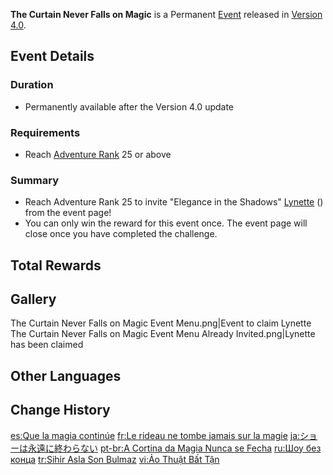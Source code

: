 {{Event
|name              = The Curtain Never Falls on Magic
|image             = The Curtain Never Falls on Magic.png
|type              = In-Game
|group             = Indefinite
|time_known        = yes
|time_start        = 2023-08-16 11:00:00
|time_start_offset = UTC+8
|time_end          = none
|link              = https://www.hoyolab.com/article/20856332
}}
{{Description|"I never want the magic performances to end... If only the pigeons, balloons, and all manner of strange objects could fly out of my hat without ever stopping, that would be perfect..."<br>"That would be a performance of magical power, not of magic tricks." [[Lynette]] takes a sip of tea. "Though if you really want, I could continuously create pigeons and balloons for you. It's not like it's hard."}}
'''The Curtain Never Falls on Magic''' is a Permanent [[Event]] released in [[Version 4.0]].

==Event Details==
===Duration===
* Permanently available after the Version 4.0 update

===Requirements===
* Reach [[Adventure Rank]] 25 or above

===Summary===
* Reach Adventure Rank 25 to invite "Elegance in the Shadows" [[Lynette]] ({{Anemo}}) from the event page!
* You can only win the reward for this event once. The event page will close once you have completed the challenge.

==Total Rewards==
{{Event Rewards
|Lynette = 1
|Lumidouce Bell = 3
|Meshing Gear = 3
|sort = Lynette,Lumidouce Bell,Meshing Gear
}}

==Gallery==
<gallery>
The Curtain Never Falls on Magic Event Menu.png|Event to claim Lynette
The Curtain Never Falls on Magic Event Menu Already Invited.png|Lynette has been claimed
</gallery>

==Other Languages==
{{Other Languages
|en       = The Curtain Never Falls on Magic
|zhs      = 魔术永不落幕
|zhs_rm   = Móshù Yǒng Bù Luòmù
|zht      = 魔術永不落幕
|zht_rm   = Móshù Yǒng Bù Luòmù
|zh_tl    = Magic Never Ends
|ja       = ショーは永遠に終わらない
|ja_rm    = Shoo wa Eien ni Owaranai
|ja_tl    = The Show Never Ends
|ko       = 끝없는 마술쇼
|ko_tl    = Endless Magic Show
|es       = Que la magia continúe
|es_tl    = Let the Magic Continue
|fr       = Le rideau ne tombe jamais sur la magie
|fr_tl    = The Curtain Never Falls on Magic
|ru       = Шоу без конца
|ru_tl    = Show Without End
|th       = มายากลไม่มีวันปิดฉาก
|th_rm    = 
|th_tl    = 
|vi       = Ảo Thuật Bất Tận
|vi_tl    = Infinite Magic Show
|de       = Der Vorhang der Zauberschau fällt nie
|de_tl    = The Curtain on the Magic Show Never Falls
|id       = Sulap Tak Pernah Berakhir
|id_tl    = Magic Never Ends
|pt       = A Cortina da Magia Nunca se Fecha
|pt_tl    = 
|tr       = Sihir Asla Son Bulmaz
|tr_tl    = 
|it       = Il sipario non cala mai sulla magia
|it_tl    = The Curtain Never Falls on Magic
}}

==Change History==
{{Change History|4.0}}

[[es:Que la magia continúe]]
[[fr:Le rideau ne tombe jamais sur la magie]]
[[ja:ショーは永遠に終わらない]]
[[pt-br:A Cortina da Magia Nunca se Fecha]]
[[ru:Шоу без конца]]
[[tr:Sihir Asla Son Bulmaz]]
[[vi:Ảo Thuật Bất Tận]]